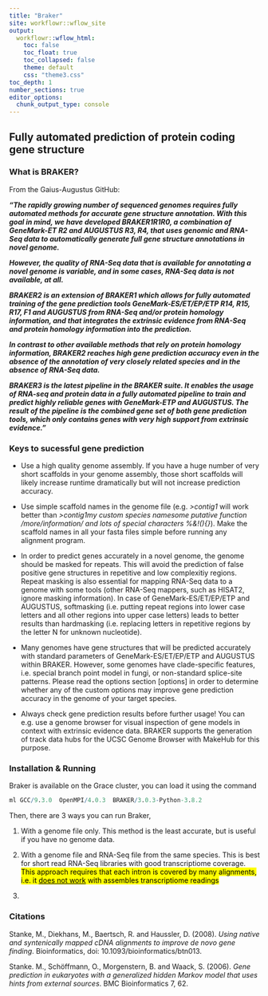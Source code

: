 ```yaml
---
title: "Braker"
site: workflowr::wflow_site
output:
  workflowr::wflow_html:
    toc: false
    toc_float: true
    toc_collapsed: false
    theme: default
    css: "theme3.css"
toc_depth: 1
number_sections: true
editor_options:
  chunk_output_type: console
---
```


## Fully automated prediction of protein coding gene structure {.tabset}

### What is BRAKER?

From the Gaius-Augustus GitHub:

<b><i>"The rapidly growing number of sequenced genomes requires fully automated methods for accurate gene structure annotation. With this goal in mind, we have developed BRAKER1R1R0, a combination of GeneMark-ET R2 and AUGUSTUS R3, R4, that uses genomic and RNA-Seq data to automatically generate full gene structure annotations in novel genome.

However, the quality of RNA-Seq data that is available for annotating a novel genome is variable, and in some cases, RNA-Seq data is not available, at all.

BRAKER2 is an extension of BRAKER1 which allows for fully automated training of the gene prediction tools GeneMark-ES/ET/EP/ETP R14, R15, R17, F1 and AUGUSTUS from RNA-Seq and/or protein homology information, and that integrates the extrinsic evidence from RNA-Seq and protein homology information into the prediction.

In contrast to other available methods that rely on protein homology information, BRAKER2 reaches high gene prediction accuracy even in the absence of the annotation of very closely related species and in the absence of RNA-Seq data.

BRAKER3 is the latest pipeline in the BRAKER suite. It enables the usage of RNA-seq and protein data in a fully automated pipeline to train and predict highly reliable genes with GeneMark-ETP and AUGUSTUS. The result of the pipeline is the combined gene set of both gene prediction tools, which only contains genes with very high support from extrinsic evidence."</b></i>


### Keys to sucessful gene prediction

  - Use a high quality genome assembly. If you have a huge number of very short scaffolds in your genome assembly, those short scaffolds will likely increase runtime dramatically but will not increase prediction accuracy.
  
  - Use simple scaffold names in the genome file (e.g. *>contig1* will work better than *>contig1my custom species namesome putative function /more/information/  and lots of special characters %&!(){}*). Make the scaffold names in all your fasta files simple before running any alignment program.
  
  - In order to predict genes accurately in a novel genome, the genome should be masked for repeats. This will avoid the prediction of false positive gene structures in repetitive and low complexitiy regions. Repeat masking is also essential for mapping RNA-Seq data to a genome with some tools (other RNA-Seq mappers, such as HISAT2, ignore masking information). In case of GeneMark-ES/ET/EP/ETP and AUGUSTUS, softmasking (i.e. putting repeat regions into lower case letters and all other regions into upper case letters) leads to better results than hardmasking (i.e. replacing letters in repetitive regions by the letter N for unknown nucleotide).
  
  - Many genomes have gene structures that will be predicted accurately with standard parameters of GeneMark-ES/ET/EP/ETP and AUGUSTUS within BRAKER. However, some genomes have clade-specific features, i.e. special branch point model in fungi, or non-standard splice-site patterns. Please read the options section [options] in order to determine whether any of the custom options may improve gene prediction accuracy in the genome of your target species.
  
  - Always check gene prediction results before further usage! You can e.g. use a genome browser for visual inspection of gene models in context with extrinsic evidence data. BRAKER supports the generation of track data hubs for the UCSC Genome Browser with MakeHub for this purpose.
  
  
### Installation & Running

Braker is available on the Grace cluster, you can load it using the command 
```r
ml GCC/9.3.0  OpenMPI/4.0.3  BRAKER/3.0.3-Python-3.8.2

```

Then, there are 3 ways you can run Braker,

  1. With a genome file only. This method is the least accurate, but is useful if you have no genome data.

  2. With a genome file and RNA-Seq file from the same species. This is best for short read RNA-Seq libraries with good transcriptiome coverage. <mark>This approach requires that each intron is covered by many alignments, i.e. it <u>does not work</u> with assembles transcriptiome readings</mark>
  
  3. 

### Citations 
Stanke, M., Diekhans, M., Baertsch, R. and Haussler, D. (2008). *Using native and syntenically mapped cDNA alignments to improve de novo gene finding*. Bioinformatics, doi: 10.1093/bioinformatics/btn013.

Stanke. M., Schöffmann, O., Morgenstern, B. and Waack, S. (2006). *Gene prediction in eukaryotes with a generalized hidden Markov model that uses hints from external sources*. BMC Bioinformatics 7, 62.
